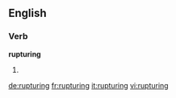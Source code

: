 ==English==

===Verb===
'''rupturing'''

# {{present participle of|[[rupture]]}}

[[de:rupturing]]
[[fr:rupturing]]
[[it:rupturing]]
[[vi:rupturing]]